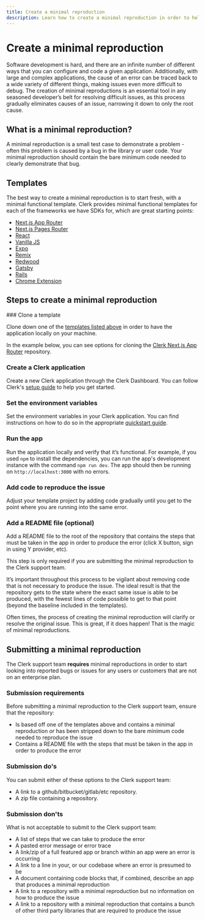 ```yaml
---
title: Create a minimal reproduction
description: Learn how to create a minimal reproduction in order to help the Clerk Support team debug and resolve issues specific to your application.
---
```


# Create a minimal reproduction

Software development is hard, and there are an infinite number of different ways that you can configure and code a given application. Additionally, with large and complex applications, the cause of an error can be traced back to a wide variety of different things, making issues even more difficult to debug. The creation of minimal reproductions is an essential tool in any seasoned developer’s belt for resolving difficult issues, as this process gradually eliminates causes of an issue, narrowing it down to only the root cause.

## What is a minimal reproduction?

A minimal reproduction is a small test case to demonstrate a problem - often this problem is caused by a bug in the library or user code. Your minimal reproduction should contain the bare minimum code needed to clearly demonstrate that bug.

## Templates

The best way to create a minimal reproduction is to start fresh, with a minimal functional template. Clerk provides minimal functional templates for each of the frameworks we have SDKs for, which are great starting points:

- [Next.js App Router](https://github.com/clerk/clerk-nextjs-app-quickstart)
- [Next.js Pages Router](https://github.com/clerk/clerk-nextjs-pages-quickstart)
- [React](https://github.com/clerkinc/clerk-react-starter)
- [Vanilla JS](https://github.com/clerkinc/clerk-js-starter)
- [Expo](https://github.com/clerkinc/clerk-expo-starter)
- [Remix](https://github.com/clerk/clerk-remix-v2)
- [Redwood](https://github.com/clerkinc/clerk-redwood-starter)
- [Gatsby](https://github.com/clerkinc/clerk-gatsby-starter)
- [Rails](https://github.com/clerkinc/clerk-rails-starter)
- [Chrome Extension](https://github.com/clerkinc/clerk-chrome-extension-starter)

## Steps to create a minimal reproduction

<Steps>
  ### Clone a template

  Clone down one of the [templates listed above](#templates) in order to have the application locally on your machine.

  In the example below, you can see options for cloning the [Clerk Next.js App Router](https://github.com/clerk/clerk-nextjs-app-quickstart) repository.

  <Images
    width={3024}
    height={1654}
    src="/docs/images/troubleshooting/how-to-clone.webp"
    alt="The 'clerk-nextjs-app-quickstart' repository page with the 'Code' button clicked on and its drop down menu is opened. There is a red arrow pointing to the 'Code' button."
  />

  ### Create a Clerk application

  Create a new Clerk application through the Clerk Dashboard. You can follow Clerk's [setup guide](https://clerk.com/docs/quickstarts/setup-clerk) to help you get started.

  ### Set the environment variables

  Set the environment variables in your Clerk application. You can find instructions on how to do so in the appropriate [quickstart guide](/docs/quickstarts/overview).

  ### Run the app

  Run the application locally and verify that it’s functional. For example, if you used `npm` to install the dependencies, you can run the app's development instance with the command `npm run dev`. The app should then be running on `http://localhost:3000` with no errors.

  ### Add code to reproduce the issue

  Adjust your template project by adding code gradually until you get to the point where you are running into the same error.

  ### Add a README file (optional)

  Add a README file to the root of the repository that contains the steps that must be taken in the app in order to produce the error (click X button, sign in using Y provider, etc).

  <Callout type="warning">
    This step is only required if you are submitting the minimal reproduction to the Clerk support team.
  </Callout>
</Steps>

It’s important throughout this process to be vigilant about removing code that is not necessary to produce the issue. The ideal result is that the repository gets to the state where the exact same issue is able to be produced, with the fewest lines of code possible to get to that point (beyond the baseline included in the templates).

Often times, the process of creating the minimal reproduction will clarify or resolve the original issue. This is great, if it does happen! That is the magic of minimal reproductions.

## Submitting a minimal reproduction

The Clerk support team **requires** minimal reproductions in order to start looking into reported bugs or issues for any users or customers that are not on an enterprise plan.

### Submission requirements

Before submitting a minimal reproduction to the Clerk support team, ensure that the repository:

- Is based off one of the templates above and contains a minimal reproduction _or_ has been stripped down to the bare minimum code needed to reproduce the issue
- Contains a README file with the steps that must be taken in the app in order to produce the error

### Submission do's

You can submit either of these options to the Clerk support team:

- A link to a github/bitbucket/gitlab/etc repository.
- A zip file containing a repository.

### Submission don'ts

What is not acceptable to submit to the Clerk support team:

- A list of steps that we can take to produce the error
- A pasted error message or error trace
- A link/zip of a full featured app or branch within an app were an error is occurring
- A link to a line in your, or our codebase where an error is presumed to be
- A document containing code blocks that, if combined, describe an app that produces a minimal reproduction
- A link to a repository with a minimal reproduction but no information on how to produce the issue
- A link to a repository with a minimal reproduction that contains a bunch of other third party libraries that are required to produce the issue
